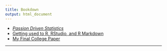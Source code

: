 ```yaml
---
title: Bookdown
output: html_document
---
```



* [_Passion Driven Statistics_](https://alanarnholt.github.io/PDS-Bookdown2/)
* [Getting used to R, RStudio, and R Markdown](https://ismayc.github.io/rbasics-book/)
* [My Final College Paper](https://ismayc.github.io/thesisdown_book/index.html)

* * *